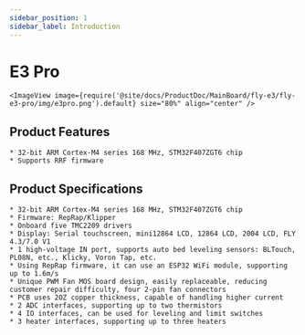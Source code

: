 ```yaml
---
sidebar_position: 1
sidebar_label: Introduction
---
```



# E3 Pro

    <ImageView image={require('@site/docs/ProductDoc/MainBoard/fly-e3/fly-e3-pro/img/e3pro.png').default} size="80%" align="center" />

## Product Features

    * 32-bit ARM Cortex-M4 series 168 MHz, STM32F407ZGT6 chip
    * Supports RRF firmware

## Product Specifications

    * 32-bit ARM Cortex-M4 series 168 MHz, STM32F407ZGT6 chip
    * Firmware: RepRap/Klipper
    * Onboard five TMC2209 drivers
    * Display: Serial touchscreen, mini12864 LCD, 12864 LCD, 2004 LCD, FLY 4.3/7.0 V1
    * 1 high-voltage IN port, supports auto bed leveling sensors: BLTouch, PL08N, etc., Klicky, Voron Tap, etc.
    * Using RepRap firmware, it can use an ESP32 WiFi module, supporting up to 1.6m/s
    * Unique PWM Fan MOS board design, easily replaceable, reducing customer repair difficulty, four 2-pin fan connectors
    * PCB uses 2OZ copper thickness, capable of handling higher current
    * 2 ADC interfaces, supporting up to two thermistors
    * 4 IO interfaces, can be used for leveling and limit switches
    * 3 heater interfaces, supporting up to three heaters